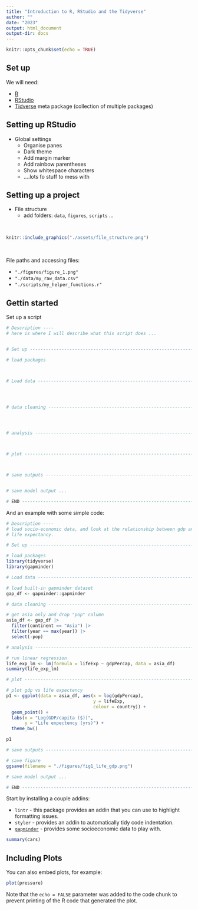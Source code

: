 ```yaml
---
title: "Introduction to R, RStudio and the Tidyverse"
author: ""
date: "2023"
output: html_document
output-dir: docs
---
```


```r
knitr::opts_chunk$set(echo = TRUE)
```

## Set up

We will need:

-   [R](https://cran.r-project.org/bin/windows/base/)
-   [RStudio](https://posit.co/download/rstudio-desktop/)
-   [Tidverse](https://www.tidyverse.org) meta package (collection of multiple packages)


## Setting up RStudio

-   Global settings
    -   Organise panes
    -   Dark theme
    -   Add margin marker
    -   Add rainbow parentheses
    -   Show whitespace characters 
    -   ....lots fo stuff to mess with


## Setting up a project

-   File structure
    - add folders: `data`, `figures`, `scripts` ...

<br/>
```r
knitr::include_graphics("./assets/file_structure.png")
```
<br/>

File paths and accessing files:

-   `"./figures/figure_1.png"`
-   `"./data/my_raw_data.csv"`
-   `"./scripts/my_helper_functions.r"`



## Gettin started

Set up a script

```r

# Description ----
# here is where I will describe what this script does ...


# Set up -----------------------------------------------------------------------

# load packages



# Load data --------------------------------------------------------------------




# data cleaning ----------------------------------------------------------------




# analysis ---------------------------------------------------------------------



# plot -------------------------------------------------------------------------



# save outputs -----------------------------------------------------------------


# save model output ...

# END --------------------------------------------------------------------------
```


And an example with some simple code:
```r
# Description ----
# load socio-economic data, and look at the relationship between gdp and 
# life expectancy.

# Set up -----------------------------------------------------------------------

# load packages
library(tidyverse)
library(gapminder)

# Load data --------------------------------------------------------------------

# load built-in gapminder dataset
gap_df <- gapminder::gapminder

# data cleaning ----------------------------------------------------------------

# get asia only and drop "pop" column
asia_df <- gap_df |>
  filter(continent == "Asia") |>
  filter(year == max(year)) |>
  select(-pop)

# analysis ---------------------------------------------------------------------

# run linear regression
life_exp_lm <- lm(formula = lifeExp ~ gdpPercap, data = asia_df)
summary(life_exp_lm)

# plot -------------------------------------------------------------------------

# plot gdp vs life expectency
p1 <- ggplot(data = asia_df, aes(x = log(gdpPercap),
                                 y = lifeExp,
                                 colour = country)) +
  geom_point() +
  labs(x = "Log(GDP/capita ($))",
       y = "Life expectency (yrs)") +
  theme_bw()

p1

# save outputs -----------------------------------------------------------------

# save figure
ggsave(filename = "./figures/fig1_life_gdp.png")

# save model output ...

# END --------------------------------------------------------------------------
```





Start by installing a couple addins:

-   `lintr` - this package provides an addin that you can use to highlight formatting issues.
-   `styler` - provides an addin to automatically tidy code indentation.
-   [`gapminder`](https://www.gapminder.org) - provides some socioeconomic data to play with.









```r
summary(cars)
```

## Including Plots

You can also embed plots, for example:

```r
plot(pressure)
```

Note that the `echo = FALSE` parameter was added to the code chunk to prevent printing of the R code that generated the plot.
